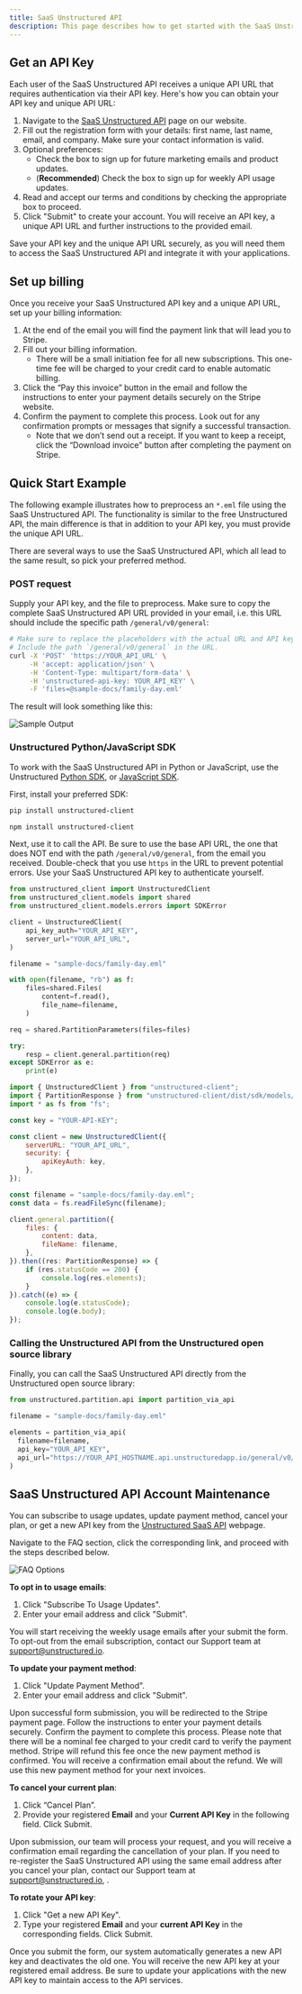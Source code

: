```yaml
---
title: SaaS Unstructured API
description: This page describes how to get started with the SaaS Unstructured API. Learn how to obtain an API key to use with the SaaS Unstructured API, and get started in no time.
---
```


## Get an API Key

Each user of the SaaS Unstructured API receives a unique API URL that requires authentication via their API key.
Here's how you can obtain your API key and unique API URL:

1.  Navigate to the [SaaS Unstructured API](https://unstructured.io/api-key-hosted) page on our website.
2.  Fill out the registration form with your details: first name, last name, email, and company. Make sure your contact information is valid.
3.  Optional preferences:
    * Check the box to sign up for future marketing emails and product updates.
    * (**Recommended**) Check the box to sign up for weekly API usage updates.
4.  Read and accept our terms and conditions by checking the appropriate box to proceed.
5.  Click "Submit" to create your account. You will receive an API key, a unique API URL and further instructions to the provided email.

Save your API key and the unique API URL securely, as you will need them to access the SaaS Unstructured API and integrate it with your applications.

## Set up billing

Once you receive your SaaS Unstructured API key and a unique API URL, set up your billing information:

[//]: # (TODO: this will need to be updated once we have the dashboard)

1. At the end of the email you will find the payment link that will lead you to Stripe.
2. Fill out your billing information.
    *   There will be a small initiation fee for all new subscriptions. This one-time fee will be charged to your credit card to enable automatic billing.
3.  Click the “Pay this invoice” button in the email and follow the instructions to enter your payment details securely on the Stripe website.
4.  Confirm the payment to complete this process. Look out for any confirmation prompts or messages that signify a successful transaction.
    *   Note that we don’t send out a receipt. If you want to keep a receipt, click the “Download invoice” button after completing the payment on Stripe.

## Quick Start Example

The following example illustrates how to preprocess an `*.eml` file using the SaaS Unstructured API.
The functionality is similar to the free Unstructured API, the main difference is that in addition to your API key,
you must provide the unique API URL.

There are several ways to use the SaaS Unstructured API, which all lead to the same result, so pick your preferred method.

### POST request

Supply your API key, and the file to preprocess. Make sure to copy the complete SaaS Unstructured API URL provided in
your email, i.e. this URL should include the specific path `/general/v0/general`:

```bash
# Make sure to replace the placeholders with the actual URL and API key from your email
# Include the path `/general/v0/general` in the URL.
curl -X 'POST' 'https://YOUR_API_URL' \
     -H 'accept: application/json' \
     -H 'Content-Type: multipart/form-data' \
     -H 'unstructured-api-key: YOUR_API_KEY' \
     -F 'files=@sample-docs/family-day.eml'
```

The result will look something like this:

![Sample Output](/img/api/sample_output.png)

### Unstructured Python/JavaScript SDK

To work with the SaaS Unstructured API in Python or JavaScript, use the
Unstructured [Python SDK](https://github.com/Unstructured-IO/unstructured-python-client), or
[JavaScript SDK](https://github.com/Unstructured-IO/unstructured-js-client).

First, install your preferred SDK:
<CodeGroup>

```bash  Python
pip install unstructured-client
```

```bash  JavaScript
npm install unstructured-client
```
</CodeGroup>

Next, use it to call the API. Be sure to use the base API URL, the one that does NOT end with the path `/general/v0/general`,
from the email you received. Double-check that you use `https` in the URL to prevent potential errors. Use your SaaS
Unstructured API key to authenticate yourself.

<CodeGroup>

```python Python
from unstructured_client import UnstructuredClient
from unstructured_client.models import shared
from unstructured_client.models.errors import SDKError

client = UnstructuredClient(
    api_key_auth="YOUR_API_KEY",
    server_url="YOUR_API_URL",
)

filename = "sample-docs/family-day.eml"

with open(filename, "rb") as f:
    files=shared.Files(
        content=f.read(),
        file_name=filename,
    )

req = shared.PartitionParameters(files=files)

try:
    resp = client.general.partition(req)
except SDKError as e:
    print(e)
```

```javascript JavaScript
import { UnstructuredClient } from "unstructured-client";
import { PartitionResponse } from "unstructured-client/dist/sdk/models/operations";
import * as fs from "fs";

const key = "YOUR-API-KEY";

const client = new UnstructuredClient({
    serverURL: "YOUR_API_URL",
    security: {
        apiKeyAuth: key,
    },
});

const filename = "sample-docs/family-day.eml";
const data = fs.readFileSync(filename);

client.general.partition({
    files: {
        content: data,
        fileName: filename,
    },
}).then((res: PartitionResponse) => {
    if (res.statusCode == 200) {
        console.log(res.elements);
    }
}).catch((e) => {
    console.log(e.statusCode);
    console.log(e.body);
});
```
</CodeGroup>


### Calling the Unstructured API from the Unstructured open source library

Finally, you can call the SaaS Unstructured API directly from the Unstructured open source library:

```python
from unstructured.partition.api import partition_via_api

filename = "sample-docs/family-day.eml"

elements = partition_via_api(
  filename=filename,
  api_key="YOUR_API_KEY",
  api_url="https://YOUR_API_HOSTNAME.api.unstructuredapp.io/general/v0/general"
)
```

## SaaS Unstructured API Account Maintenance

[//]: # (TODO: once we have the dashboard, this section should be updated)

You can subscribe to usage updates, update payment method, cancel your plan, or get a new API key from the
[Unstructured SaaS API](https://unstructured.io/api-key-hosted) webpage.

Navigate to the FAQ section, click the corresponding link, and proceed with the steps described below.

![FAQ Options](/img/api/saas_api_management.png)

**To opt in to usage emails**:
1. Click "Subscribe To Usage Updates".
2. Enter your email address and click "Submit".

You will start receiving the weekly usage emails after your submit the form.
To opt-out from the email subscription, contact our Support team at [support@unstructured.io](mailto:support%40unstructured.io).

**To update your payment method**:
1. Click "Update Payment Method".
2. Enter your email address and click "Submit".

Upon successful form submission, you will be redirected to the Stripe payment page.
Follow the instructions to enter your payment details securely. Confirm the payment to complete this process.
Please note that there will be a nominal fee charged to your credit card to verify the payment method.
Stripe will refund this fee once the new payment method is confirmed.
You will receive a confirmation email about the refund. We will use this new payment method for your next invoices.

**To cancel your current plan**:
1.  Click “Cancel Plan”.
2.  Provide your registered **Email** and your **Current API Key** in the following field. Click Submit.

Upon submission, our team will process your request, and you will receive a confirmation email regarding the
cancellation of your plan. If you need to re-register the SaaS Unstructured API using the same email address after
you cancel your plan, contact our Support team at [support@unstructured.io](mailto:support%40unstructured.io), .

**To rotate your API key**:

1.  Click "Get a new API Key".
2.  Type your registered **Email** and your **current API Key** in the corresponding fields. Click Submit.

Once you submit the form, our system automatically generates a new API key and deactivates the old one.
You will receive the new API key at your registered email address. Be sure to update your applications with the
new API key to maintain access to the API services.
